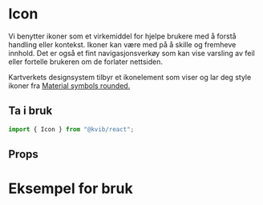 
<Meta of={IconStories} />

# Icon

Vi benytter ikoner som et virkemiddel for hjelpe brukere med å forstå handling eller kontekst. Ikoner kan være med på å skille og fremheve innhold.
Det er også et fint navigasjonsverkøy som kan vise varsling av feil eller fortelle brukeren om de forlater nettsiden.

Kartverkets designsystem tilbyr et ikonelement som viser og lar deg style ikoner fra
[Material symbols rounded.](https://fonts.google.com/icons?icon.set=Material+Symbols&icon.style=Rounded)

## Ta i bruk

```jsx
import { Icon } from "@kvib/react";
```

## Props

<Canvas of={IconStories.defaultIcon} />
<Controls of={IconStories.defaultIcon} />

# Eksempel for bruk

<Canvas of={IconStories.exampleIcon} />
